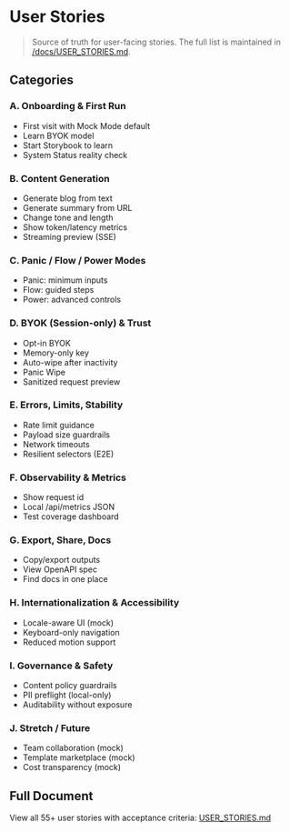 
# User Stories

<Meta title="Docs/User Stories" />

> Source of truth for user-facing stories. The full list is maintained in [/docs/USER_STORIES.md](/docs/USER_STORIES.md).

## Categories

### A. Onboarding & First Run

- First visit with Mock Mode default
- Learn BYOK model
- Start Storybook to learn
- System Status reality check

### B. Content Generation

- Generate blog from text
- Generate summary from URL
- Change tone and length
- Show token/latency metrics
- Streaming preview (SSE)

### C. Panic / Flow / Power Modes

- Panic: minimum inputs
- Flow: guided steps
- Power: advanced controls

### D. BYOK (Session-only) & Trust

- Opt-in BYOK
- Memory-only key
- Auto-wipe after inactivity
- Panic Wipe
- Sanitized request preview

### E. Errors, Limits, Stability

- Rate limit guidance
- Payload size guardrails
- Network timeouts
- Resilient selectors (E2E)

### F. Observability & Metrics

- Show request id
- Local /api/metrics JSON
- Test coverage dashboard

### G. Export, Share, Docs

- Copy/export outputs
- View OpenAPI spec
- Find docs in one place

### H. Internationalization & Accessibility

- Locale-aware UI (mock)
- Keyboard-only navigation
- Reduced motion support

### I. Governance & Safety

- Content policy guardrails
- PII preflight (local-only)
- Auditability without exposure

### J. Stretch / Future

- Team collaboration (mock)
- Template marketplace (mock)
- Cost transparency (mock)

## Full Document

View all 55+ user stories with acceptance criteria: [USER_STORIES.md](/docs/USER_STORIES.md)
